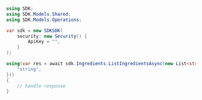 ```csharp ListIngredients.cs
using SDK;
using SDK.Models.Shared;
using SDK.Models.Operations;

var sdk = new SDKSDK(
    security: new Security() {
        ApiKey = "",
    }
);

using(var res = await sdk.Ingredients.ListIngredientsAsync(new List<string>() {
    "string",
}))
{
    // handle response
}
```
